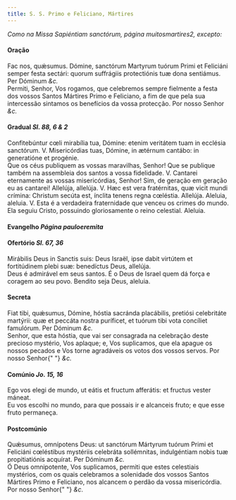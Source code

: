 ```yaml
---
title: S. S. Primo e Feliciano, Mártires
---
```


<em>Como na Missa Sapiéntiam sanctórum, página muitosmartires2, excepto:</em>

<h4 class="text-center">Oração</h4>
<div class="grid grid-cols-2 gap-5">
  <span class="text-justify">
    Fac nos, quǽsumus. Dómine, sanctórum Martyrum tuórum Primi et Feliciáni
    semper festa sectári: quorum suffrágiis protectiónis tuæ dona sentiámus. Per
    Dóminum <em>&c.</em>
  </div>
  <span class="text-justify">
    Permiti, Senhor, Vos rogamos, que celebremos sempre fielmente a festa dos
    vossos Santos Mártires Primo e Feliciano, a fim de que pela sua intercessão
    sintamos os benefícios da vossa protecção. Por nosso Senhor <em>&c.</em>
  </div>
</div>

<h4 class="text-center">
  Gradual <em>Sl. 88, 6 & 2</em>
</h4>
<div class="grid grid-cols-2 gap-5">
  <span class="text-justify">
    Confitebúntur cœli mirabília tua, Dómine: etenim veritátem tuam in ecclésia
    sanctórum. V. Misericórdias tuas, Dómine, in ætérnum cantábo: in generatióne
    et progénie.
  </div>
  <span class="text-justify">
    Que os céus publiquem as vossas maravilhas, Senhor! Que se publique também
    na assembleia dos santos a vossa fidelidade. V. Cantarei eternamente as
    vossas misericórdias, Senhor! Sim, de geração em geração eu as cantarei!
  </div>
  <span class="text-justify">
    Allelúja, allelúja. V. Hæc est vera fratérnitas, quæ vicit mundi crímina:
    Christum secúta est, ínclita tenens regna cœléstia. Allelúja.
  </div>
  <span class="text-justify">
    Aleluia, aleluia. V. Esta é a verdadeira fraternidade que venceu os crimes
    do mundo. Ela seguiu Cristo, possuindo gloriosamente o reino celestial.
    Aleluia.
  </div>
</div>

<h4 class="text-center">
  Evangelho <em>Página pauloeremita</em>
</h4>

<h4 class="text-center">
  Ofertório <em>Sl. 67, 36</em>
</h4>
<div class="grid grid-cols-2 gap-5">
  <span class="text-justify">
    Mirábilis Deus in Sanctis suis: Deus Israël, ipse dabit virtútem et
    fortitúdinem plebi suæ: benedíctus Deus, allelúja.
  </div>
  <span class="text-justify">
    Deus é admirável em seus santos. É o Deus de Israel quem dá força e coragem
    ao seu povo. Bendito seja Deus, aleluia.
  </div>
</div>

<h4 class="text-center">Secreta</h4>
<div class="grid grid-cols-2 gap-5">
  <span class="text-justify">
    Fiat tibi, quǽsumus, Dómine, hóstia sacránda placábilis, pretiósi
    celebritáte martýrii: quæ et peccáta nostra puríficet, et tuórum tibi vota
    concíliet famulórum. Per Dóminum <em>&c.</em>
  </div>
  <span class="text-justify">
    Senhor, que esta hóstia, que vai ser consagrada na celebração deste precioso
    mystério, Vos aplaque; e, Vos suplicamos, que ela apague os nossos pecados e
    Vos torne agradáveis os votos dos vossos servos. Por nosso Senhor{" "}
    <em>&c.</em>
  </div>
</div>

<h4 class="text-center">
  Comúnio <em>Jo. 15, 16</em>
</h4>
<div class="grid grid-cols-2 gap-5">
  <span class="text-justify">
    Ego vos elegi de mundo, ut eátis et fructum afferátis: et fructus vester
    máneat.
  </div>
  <span class="text-justify">
    Eu vos escolhi no mundo, para que possais ir e alcanceis fruto; e que esse
    fruto permaneça.
  </div>
</div>

<h4 class="text-center">Postcomúnio</h4>
<div class="grid grid-cols-2 gap-5">
  <span class="text-justify">
    Quǽsumus, omnípotens Deus: ut sanctórum Mártyrum tuórum Primi et Feliciáni
    cœléstibus mystériis celebráta sollémnitas, indulgéntiam nobis tuæ
    propitiatiónis acquírat. Per Dóminum <em>&c.</em>
  </div>
  <span class="text-justify">
    Ó Deus omnipotente, Vos suplicamos, permiti que estes celestiais mystérios,
    com os quais celebramos a solenidade dos vossos Santos Mártires Primo e
    Feliciano, nos alcancem o perdão da vossa misericórdia. Por nosso Senhor{" "}
    <em>&c.</em>
  </div>
</div>
